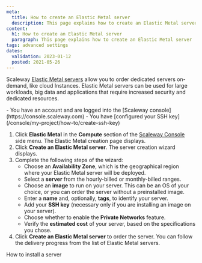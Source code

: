 ```yaml
---
meta:
  title: How to create an Elastic Metal server
  description: This page explains how to create an Elastic Metal server
content:
  h1: How to create an Elastic Metal server
  paragraph: This page explains how to create an Elastic Metal server
tags: advanced settings
dates:
  validation: 2023-01-12
  posted: 2021-05-26
---
```


Scaleway [Elastic Metal servers](https://www.scaleway.com/en/elastic-metal/) allow you to order dedicated servers on-demand, like cloud Instances. Elastic Metal servers can be used for large workloads, big data and applications that require increased security and dedicated resources.

<Message type="requirement">
  - You have an account and are logged into the [Scaleway console](https://console.scaleway.com) 
  - You have [configured your SSH key](/console/my-project/how-to/create-ssh-key)
</Message>

1. Click **Elastic Metal** in the **Compute** section of the [Scaleway Console](https://console.scaleway.com) side menu. The Elastic Metal creation page displays.
2. Click **Create an Elastic Metal server**. The server creation wizard displays.
3. Complete the following steps of the wizard:
    - Choose an **Availability Zone**, which is the geographical region where your Elastic Metal server will be deployed.
    - Select a **server** from the hourly-billed or monthly-billed ranges.
    - Choose an **image** to run on your server. This can be an OS of your choice, or you can order the server without a preinstalled image.
    - Enter a **name** and, optionally, **tags**, to identify your server.
    - Add your **SSH key** (necessary only if you are installing an image on your server).
    - Choose whether to enable the **Private Networks** feature.
    - Verify the **estimated cost** of your server, based on the specifications you chose.
4. Click **Create an Elastic Metal server** to order the server.
You can follow the delivery progress from the list of Elastic Metal servers.


<Navigation title="See Also">
  <NextButton to="/compute/elastic-metal/how-to/install-server/">How to install a server</NextButton>
</Navigation>

